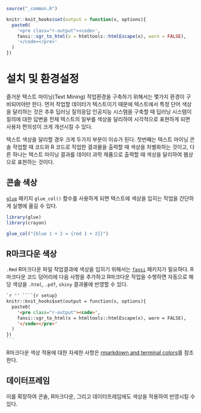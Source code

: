 
```r
source("_common.R")

knitr::knit_hooks$set(output = function(x, options){
  paste0(
    '<pre class="r-output"><code>',
    fansi::sgr_to_html(x = htmltools::htmlEscape(x), warn = FALSE),
    '</code></pre>'
  )
})

```

# 설치 및 환경설정 {#install-setup}

즐거운 텍스트 마이닝(Text Mining) 작업환경을 구축하기 위해서는 몇가지 
환경이 구비되어야만 한다. 먼저 작업할 데이터가 텍스트이기 때문에 텍스트에서 
특정 단어 색상을 달리하는 것은 추후 딥러닝 질의응답 인공지능 시스템을 구축할 때
딥러닝 시스템이 질의에 대한 답변을 전체 텍스트의 일부를 색상을 달리하여 
시각적으로 표현하게 되면 사용자 편의성이 크게 개선시킬 수 있다.

텍스트 색상을 달리할 경우 크게 두가지 부분이 이슈가 된다. 첫번째는 텍스트 마이닝
콘솔 작업할 때 코드와 R 코드로 작업한 결과물을 출력할 때 색상을 차별화하는 것이고,
다른 하나는 텍스트 마이닝 결과를 데이터 과학 제품으로 출력할 때 색상을 달리하여
웹상으로 표현하는 것이다.

## 콘솔 색상 {#console-colors}

[`glue`](https://glue.tidyverse.org/) 패키지 `glue_col()` 함수를 사용하게 되면 
텍스트에 색상을 입히는 작업을 간단하게 실행에 옮길 수 있다.

```r
library(glue)
library(crayon)

glue_col("{blue 1 + 2 = {red 1 + 2}}")
```


## R마크다운 색상 {#rmarkdown-colors}

`.Rmd` R마크다운 파일 작업결과에 색상을 입히기 위해서는 
[`fansi`](https://cran.r-project.org/web/packages/fansi/index.html) 패키지가 필요하다.
R마크다운 코드 덩어리에 다음 사항을 추가하고 R마크다운 작업을 수행하면
자동으로 해당 색상을 `.html`, `.pdf`, `shiny` 결과물에 반영할 수 있다.

````markdown
`r '' ````{r setup}
knitr::knit_hooks$set(output = function(x, options){
  paste0(
    '<pre class="r-output"><code>',
    fansi::sgr_to_html(x = htmltools::htmlEscape(x), warn = FALSE),
    '</code></pre>'
  )
})
```
````

R마크다운 색상 적용에 대한 자세한 사항은 [rmarkdown and terminal colors](https://logfc.wordpress.com/2020/07/20/rmarkdown-and-terminal-colors/)를 
참조한다.


## 데이터프레임 {#dataframe-color}

이를 확장하여 콘솔, R마크다운, 그리고 데이터프레임에도 색상을 적용하여 
반영시킬 수 있다.





